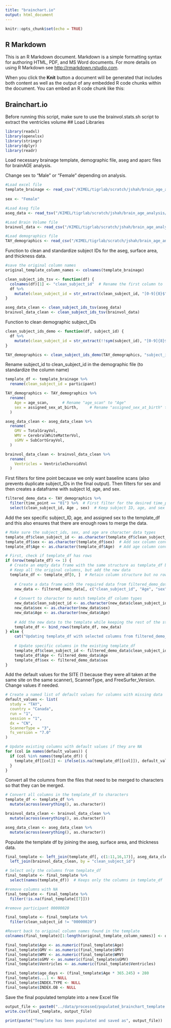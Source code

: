 ```yaml
---
title: "brainchart.io"
output: html_document
---
```


```r
knitr::opts_chunk$set(echo = TRUE)
```

## R Markdown

This is an R Markdown document. Markdown is a simple formatting syntax for authoring HTML, PDF, and MS Word documents. For more details on using R Markdown see <http://rmarkdown.rstudio.com>.

When you click the **Knit** button a document will be generated that includes both content as well as the output of any embedded R code chunks within the document. You can embed an R code chunk like this:

## Brainchart.io

Before running this script, make sure to use the brainvol.stats.sh script to extract the ventricles volume
## Load Libraries

```r
library(readxl)
library(openxlsx)
library(stringr)
library(dplyr)
library(readr)
```

Load necessary brainage template, demographic file, aseg and aparc files for brainAGE analysis. 

Change sex to "Male" or "Female" depending on analysis.

```r

#Load excel file
template_brainage <- read_csv("/KIMEL/tigrlab/scratch/jshah/brain_age_analysis/data/raw/brainchart.io.template.csv")
                                
sex <- "Female"

#Load Aseg file
aseg_data <- read_tsv("/KIMEL/tigrlab/scratch/jshah/brain_age_analysis/data/raw/00_group2_stats_tables/aseg.tsv")

#Load Brain Volume file
brainvol_data <- read_csv("/KIMEL/tigrlab/scratch/jshah/brain_age_analysis/data/raw/brainvol_data.csv")

#Load demographics file
TAY_demographics <- read_csv("/KIMEL/tigrlab/scratch/jshah/brain_age_analysis/data/raw/tay_mri_demo_summer2024.csv")

```
Function to clean and standardize subject IDs for the aseg, surface area, and thickness data. 

```r
#save the original column names
original_template_column_names <- colnames(template_brainage)

clean_subject_ids_tsv <- function(df) {
  colnames(df)[1] <- "clean_subject_id"  # Rename the first column to 'clean_subject_id'
  df %>%
    mutate(clean_subject_id = str_extract(clean_subject_id, "[0-9]{8}$"))  # Extract the last 8 digits of subject IDs
}

aseg_data_clean <- clean_subject_ids_tsv(aseg_data)
brainvol_data_clean <- clean_subject_ids_tsv(brainvol_data)
```

Function to clean demographic subject_IDs

```r
clean_subject_ids_demo <- function(df, subject_id) {
  df %>%
    mutate(clean_subject_id = str_extract(!!sym(subject_id), "[0-9]{8}$"))
}

TAY_demographics <- clean_subject_ids_demo(TAY_demographics, "subject_id")

```

Rename subject_id to clean_subject_id in the demographic file (to standardize the column name)

```r
template_df <- template_brainage %>%
  rename(clean_subject_id = participant)

```

```r
TAY_demographics <- TAY_demographics %>%
  rename(
    Age = age_scan,      # Rename "age_scan" to "Age"
    sex = assigned_sex_at_birth,     # Rename "assigned_sex_at_birth" to "Sex"
  )

```

```r
aseg_data_clean <- aseg_data_clean %>%
  rename(
    GMV = TotalGrayVol,      
    WMV = CerebralWhiteMatterVol, 
    sGMV = SubCortGrayVol,
  )

```

```r
brainvol_data_clean <- brainvol_data_clean %>%
  rename(
    Ventricles = VentricleChoroidVol
  )
```

First filters for time point because we only want baseline scans (also prevents duplicate subject_IDs in the final output). Then filters for sex and then creates a dataframe with subject Id, age, and sex. 

```r

filtered_demo_data <- TAY_demographics %>%
  filter(time_point == "01") %>%  # First filter for the desired time_point 
  select(clean_subject_id, Age , sex)  # Keep subject ID, age, and sex for merging

```

Add the sex specific subject_ID, age, and assigned sex to the template_df and this also ensures that there are enough rows to merge the data. 

```r

# Make sure the subject_ids, sex, and age are character data types
template_df$clean_subject_id <- as.character(template_df$clean_subject_id)
template_df$sex <- as.character(template_df$sex)  # Add sex column conversion
template_df$Age <- as.character(template_df$Age)  # Add age column conversion

# First, check if template_df has rows
if (nrow(template_df) <= 1) {
  # Create an empty data frame with the same structure as template_df but add the subject IDs and age
  # Keep all the original columns, but add the new data
  template_df <- template_df[0, ]  # Retain column structure but no rows
  
    # Create a data frame with the required data from filtered_demo_data
    new_data <- filtered_demo_data[, c("clean_subject_id", "Age", "sex")]
    
    # Convert to character to match template_df column types
    new_data$clean_subject_id <- as.character(new_data$clean_subject_id)
    new_data$sex <- as.character(new_data$sex)
    new_data$Age <- as.character(new_data$Age)
    
    # Add the new data to the template while keeping the rest of the structure intact
    template_df <- bind_rows(template_df, new_data)
} else {
    cat("Updating template_df with selected columns from filtered_demo_data...\n")
    
    # Update specific columns in the existing template_df
    template_df$clean_subject_id <- filtered_demo_data$clean_subject_id
    template_df$Age <- filtered_demo_data$Age
    template_df$sex <- filtered_demo_data$sex
}
```

Add the default values for the SITE (1 because they were all taken at the same site on the same scanner), ScannerType, and FreeSurfer_Version. Change values if needed. 

```r

# Create a named list of default values for columns with missing data
default_values <- list(
  study = "TAY",
  country = "Canada",
  run = "1",
  session = "1",
  dx = "CN",
  ScannerType = "3",
  fs_version = "7.0"
)

# Update existing columns with default values if they are NA
for (col in names(default_values)) {
  if (col %in% names(template_df)) {
    template_df[[col]] <- ifelse(is.na(template_df[[col]]), default_values[[col]], template_df[[col]])
  }
}
```

Convert all the columns from the files that need to be merged to characters so that they can be merged.

```r

# Convert all columns in the template_df to characters
template_df <- template_df %>%
  mutate(across(everything(), as.character))

brainvol_data_clean <- brainvol_data_clean %>%
  mutate(across(everything(), as.character))

aseg_data_clean <- aseg_data_clean %>%
  mutate(across(everything(), as.character))

```

Populate the template df by joining the aseg, surface area, and thickness data. 

```r
final_template <- left_join(template_df[, c(1:11,16,17)], aseg_data_clean, by = "clean_subject_id") %>%  
  left_join(brainvol_data_clean, by = "clean_subject_id")

# Select only the columns from template_df
final_template <- final_template %>%
  select(names(template_df))  # Keeps only the columns in template_df  

#remove columns with NA
final_template <- final_template %>%
  filter(!is.na(final_template[[7]]))

#remove participant 00000020

final_template <- final_template %>%
  filter(clean_subject_id != "00000020")

#Revert back to original column names found in the template
colnames(final_template)[1:length(original_template_column_names)] <- original_template_column_names

```

```r
final_template$Age <- as.numeric(final_template$Age)
final_template$GMV <- as.numeric(final_template$GMV)
final_template$WMV <- as.numeric(final_template$WMV)
final_template$sGMV <- as.numeric(final_template$sGMV)
final_template$Ventricles <- as.numeric(final_template$Ventricles)

final_template$age_days <- (final_template$Age * 365.245) + 280
final_template$...1 <- NULL
final_template$INDEX.TYPE <- NULL
final_template$INDEX.OB <- NULL
```


Save the final populated template into a new Excel file

```r

output_file <- paste0("../data/processed/populated_brainchart_template.csv")
write.csv(final_template, output_file)

print(paste("Template has been populated and saved as", output_file))
```